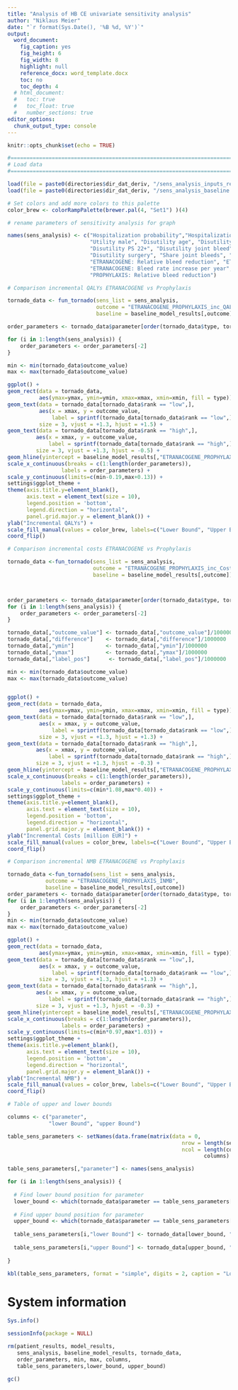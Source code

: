 ```yaml
---
title: "Analysis of HB CE univariate sensitivity analysis"
author: "Niklaus Meier"
date: "`r format(Sys.Date(), '%B %d, %Y')`"
output: 
  word_document:
    fig_caption: yes
    fig_height: 6
    fig_width: 8
    highlight: null
    reference_docx: word_template.docx
    toc: no
    toc_depth: 4
  # html_document:
  #   toc: true
  #   toc_float: true
  #   number_sections: true
editor_options: 
  chunk_output_type: console
---
```


<!-- Setup -->

```r

knitr::opts_chunk$set(echo = TRUE)

#===============================================================================
# Load data
#===============================================================================

load(file = paste0(directories$dir_dat_deriv, "/sens_analysis_inputs_results.Rdata"))
load(file = paste0(directories$dir_dat_deriv, "/sens_analysis_baseline.Rdata"))


```

```r

# Set colors and add more colors to this palette
color_brew <- colorRampPalette(brewer.pal(4, "Set1") )(4)

# rename parameters of sensitivity analysis for graph

names(sens_analysis) <- c("Hospitalization probability","Hospitalization LOS", "Utility baseline",
                          "Utility male", "Disutility age", "Disutility age-squared", "Disutility PS 12 - 21",
                          "Disutility PS 22+", "Disutility joint bleed", "Disutility other bleed", "Disutility infusion",
                          "Disutility surgery", "Share joint bleeds", "Bleed mortality ratio", "Link Joint Bleed/PS",
                          "ETRANACOGENE: Relative bleed reduction", "ETRANACOGENE: Maximum bleed reduction period",
                          "ETRANACOGENE: Bleed rate increase per year", "ETRANACOGENE: Success probability",
                          "PROPHYLAXIS: Relative bleed reduction")

# Comparison incremental QALYs ETRANACOGENE vs Prophylaxis

tornado_data <- fun_tornado(sens_list = sens_analysis, 
                            outcome = "ETRANACOGENE_PROPHYLAXIS_inc_QALY", 
                            baseline = baseline_model_results[,outcome])

order_parameters <- tornado_data$parameter[order(tornado_data$type, tornado_data$difference, tornado_data$parameter)]

for (i in 1:length(sens_analysis)) {
    order_parameters <- order_parameters[-2]
}

min <- min(tornado_data$outcome_value)
max <- max(tornado_data$outcome_value)

ggplot() + 
geom_rect(data = tornado_data, 
          aes(ymax=ymax, ymin=ymin, xmax=xmax, xmin=xmin, fill = type)) +
geom_text(data = tornado_data[tornado_data$rank == "low",],
          aes(x = xmax, y = outcome_value, 
              label = sprintf(tornado_data[tornado_data$rank == "low",][["parameter_value"]], fmt = '%#.3f')),
          size = 3, vjust = +1.3, hjust = +1.5) +
geom_text(data = tornado_data[tornado_data$rank == "high",],
         aes(x = xmax, y = outcome_value, 
             label = sprintf(tornado_data[tornado_data$rank == "high",][["parameter_value"]], fmt = '%#.3f')),
         size = 3, vjust = +1.3, hjust = -0.5) +
geom_hline(yintercept = baseline_model_results[,"ETRANACOGENE_PROPHYLAXIS_inc_QALY"]) +
scale_x_continuous(breaks = c(1:length(order_parameters)), 
                 labels = order_parameters) +
scale_y_continuous(limits=c(min-0.19,max+0.13)) +
settings$ggplot_theme +
theme(axis.title.y=element_blank(),
      axis.text = element_text(size = 10),
      legend.position = 'bottom',
      legend.direction = "horizontal",
      panel.grid.major.y = element_blank()) +
ylab("Incremental QALYs") + 
scale_fill_manual(values = color_brew, labels=c("Lower Bound", "Upper Bound")) +
coord_flip() 

# Comparison incremental costs ETRANACOGENE vs Prophylaxis

tornado_data <-fun_tornado(sens_list = sens_analysis, 
                           outcome = "ETRANACOGENE_PROPHYLAXIS_inc_Costs", 
                           baseline = baseline_model_results[,outcome])



order_parameters <- tornado_data$parameter[order(tornado_data$type, tornado_data$difference, tornado_data$parameter)]
for (i in 1:length(sens_analysis)) {
    order_parameters <- order_parameters[-2]
}

tornado_data[,"outcome_value"] <- tornado_data[,"outcome_value"]/1000000
tornado_data[,"difference"]    <- tornado_data[,"difference"]/1000000
tornado_data[,"ymin"]          <- tornado_data[,"ymin"]/1000000
tornado_data[,"ymax"]          <- tornado_data[,"ymax"]/1000000
tornado_data[,"label_pos"]      <- tornado_data[,"label_pos"]/1000000

min <- min(tornado_data$outcome_value)
max <- max(tornado_data$outcome_value)


ggplot() + 
geom_rect(data = tornado_data, 
          aes(ymax=ymax, ymin=ymin, xmax=xmax, xmin=xmin, fill = type)) +
geom_text(data = tornado_data[tornado_data$rank == "low",],
          aes(x = xmax, y = outcome_value, 
              label = sprintf(tornado_data[tornado_data$rank == "low",][["parameter_value"]], fmt = '%#.3f')),
          size = 3, vjust = +1.3, hjust = +1.3) +
geom_text(data = tornado_data[tornado_data$rank == "high",],
         aes(x = xmax, y = outcome_value, 
             label = sprintf(tornado_data[tornado_data$rank == "high",][["parameter_value"]], fmt = '%#.3f')),
         size = 3, vjust = +1.3, hjust = -0.3) +
geom_hline(yintercept = baseline_model_results[,"ETRANACOGENE_PROPHYLAXIS_inc_Costs"]/1000000) +
scale_x_continuous(breaks = c(1:length(order_parameters)), 
                 labels = order_parameters) +
scale_y_continuous(limits=c(min*1.08,max*0.40)) +
settings$ggplot_theme +
theme(axis.title.y=element_blank(),
      axis.text = element_text(size = 10),
      legend.position = 'bottom',
      legend.direction = "horizontal",
      panel.grid.major.y = element_blank()) +
ylab("Incremental Costs [million EUR]") + 
scale_fill_manual(values = color_brew, labels=c("Lower Bound", "Upper Bound")) +
coord_flip() 

# Comparison incremental NMB ETRANACOGENE vs Prophylaxis

tornado_data <-fun_tornado(sens_list = sens_analysis, 
            outcome = "ETRANACOGENE_PROPHYLAXIS_INMB", 
            baseline = baseline_model_results[,outcome])
order_parameters <- tornado_data$parameter[order(tornado_data$type, tornado_data$difference, tornado_data$parameter)]
for (i in 1:length(sens_analysis)) {
    order_parameters <- order_parameters[-2]
}
min <- min(tornado_data$outcome_value)
max <- max(tornado_data$outcome_value)

ggplot() + 
geom_rect(data = tornado_data, 
          aes(ymax=ymax, ymin=ymin, xmax=xmax, xmin=xmin, fill = type)) +
geom_text(data = tornado_data[tornado_data$rank == "low",],
          aes(x = xmax, y = outcome_value, 
              label = sprintf(tornado_data[tornado_data$rank == "low",][["parameter_value"]], fmt = '%#.3f')),
          size = 3, vjust = +1.3, hjust = +1.3) +
geom_text(data = tornado_data[tornado_data$rank == "high",],
         aes(x = xmax, y = outcome_value, 
             label = sprintf(tornado_data[tornado_data$rank == "high",][["parameter_value"]], fmt = '%#.3f')),
         size = 3, vjust = +1.3, hjust = -0.3) +
geom_hline(yintercept = baseline_model_results[,"ETRANACOGENE_PROPHYLAXIS_INMB"]) +
scale_x_continuous(breaks = c(1:length(order_parameters)), 
                 labels = order_parameters) +
scale_y_continuous(limits=c(min*0.97,max*1.03)) +
settings$ggplot_theme +
theme(axis.title.y=element_blank(),
      axis.text = element_text(size = 10),
      legend.position = 'bottom',
      legend.direction = "horizontal",
      panel.grid.major.y = element_blank()) +
ylab("Incremental NMB") + 
scale_fill_manual(values = color_brew, labels=c("Lower Bound", "Upper Bound")) +
coord_flip() 

# Table of upper and lower bounds

columns <- c("parameter",
             "lower Bound", "upper Bound")

table_sens_parameters <- setNames(data.frame(matrix(data = 0,
                                                       nrow = length(sens_analysis),
                                                       ncol = length(columns))), 
                                                              columns)

table_sens_parameters[,"parameter"] <- names(sens_analysis)

for (i in 1:length(sens_analysis)) {
  
  # Find lower bound position for parameter
  lower_bound <- which(tornado_data$parameter == table_sens_parameters[i,"parameter"])[1]
  
  # Find upper bound position for parameter
  upper_bound <- which(tornado_data$parameter == table_sens_parameters[i,"parameter"])[2]
  
  table_sens_parameters[i,"lower Bound"] <- tornado_data[lower_bound, "parameter_value" ]
  
  table_sens_parameters[i,"upper Bound"] <- tornado_data[upper_bound, "parameter_value" ]
  
}

kbl(table_sens_parameters, format = "simple", digits = 2, caption = "Lower and Upper Bound of parameter values")

```

# System information

```r

Sys.info()

sessionInfo(package = NULL)

```

```r

rm(patient_results, model_results,
   sens_analysis, baseline_model_results, tornado_data,
   order_parameters, min, max, columns,
   table_sens_parameters,lower_bound, upper_bound)

gc()

```
